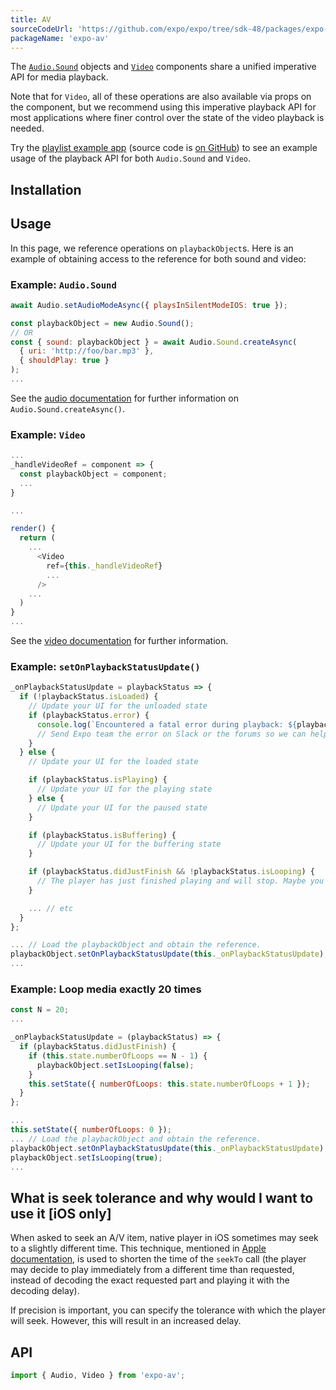 ```yaml
---
title: AV
sourceCodeUrl: 'https://github.com/expo/expo/tree/sdk-48/packages/expo-av'
packageName: 'expo-av'
---
```



The [`Audio.Sound`](audio.mdx) objects and [`Video`](video.mdx) components share a unified imperative API for media playback.

Note that for `Video`, all of these operations are also available via props on the component, but we recommend using this imperative playback API for most applications where finer control over the state of the video playback is needed.

Try the [playlist example app](http://expo.dev/@community/playlist) (source code is [on GitHub](https://github.com/expo/playlist-example)) to see an example usage of the playback API for both `Audio.Sound` and `Video`.

<PlatformsSection android emulator ios simulator web />

## Installation

<APIInstallSection />

## Usage

In this page, we reference operations on `playbackObject`s. Here is an example of obtaining access to the reference for both sound and video:

### Example: `Audio.Sound`

```javascript
await Audio.setAudioModeAsync({ playsInSilentModeIOS: true });

const playbackObject = new Audio.Sound();
// OR
const { sound: playbackObject } = await Audio.Sound.createAsync(
  { uri: 'http://foo/bar.mp3' },
  { shouldPlay: true }
);
...
```

See the [audio documentation](audio.mdx) for further information on `Audio.Sound.createAsync()`.

### Example: `Video`

```javascript
...
_handleVideoRef = component => {
  const playbackObject = component;
  ...
}

...

render() {
  return (
    ...
      <Video
        ref={this._handleVideoRef}
        ...
      />
    ...
  )
}
...
```

See the [video documentation](video.mdx) for further information.

### Example: `setOnPlaybackStatusUpdate()`

```javascript
_onPlaybackStatusUpdate = playbackStatus => {
  if (!playbackStatus.isLoaded) {
    // Update your UI for the unloaded state
    if (playbackStatus.error) {
      console.log(`Encountered a fatal error during playback: ${playbackStatus.error}`);
      // Send Expo team the error on Slack or the forums so we can help you debug!
    }
  } else {
    // Update your UI for the loaded state

    if (playbackStatus.isPlaying) {
      // Update your UI for the playing state
    } else {
      // Update your UI for the paused state
    }

    if (playbackStatus.isBuffering) {
      // Update your UI for the buffering state
    }

    if (playbackStatus.didJustFinish && !playbackStatus.isLooping) {
      // The player has just finished playing and will stop. Maybe you want to play something else?
    }

    ... // etc
  }
};

... // Load the playbackObject and obtain the reference.
playbackObject.setOnPlaybackStatusUpdate(this._onPlaybackStatusUpdate);
...
```

### Example: Loop media exactly 20 times

```javascript
const N = 20;
...

_onPlaybackStatusUpdate = (playbackStatus) => {
  if (playbackStatus.didJustFinish) {
    if (this.state.numberOfLoops == N - 1) {
      playbackObject.setIsLooping(false);
    }
    this.setState({ numberOfLoops: this.state.numberOfLoops + 1 });
  }
};

...
this.setState({ numberOfLoops: 0 });
... // Load the playbackObject and obtain the reference.
playbackObject.setOnPlaybackStatusUpdate(this._onPlaybackStatusUpdate);
playbackObject.setIsLooping(true);
...
```

## What is seek tolerance and why would I want to use it [iOS only]

When asked to seek an A/V item, native player in iOS sometimes may seek to a slightly different time. This technique, mentioned in [Apple documentation](https://developer.apple.com/documentation/avfoundation/avplayer/1387741-seek#discussion), is used to shorten the time of the `seekTo` call (the player may decide to play immediately from a different time than requested, instead of decoding the exact requested part and playing it with the decoding delay).

If precision is important, you can specify the tolerance with which the player will seek. However, this will result in an increased delay.

## API

```js
import { Audio, Video } from 'expo-av';
```

<APISection packageName="expo-av" apiName="AV" />
